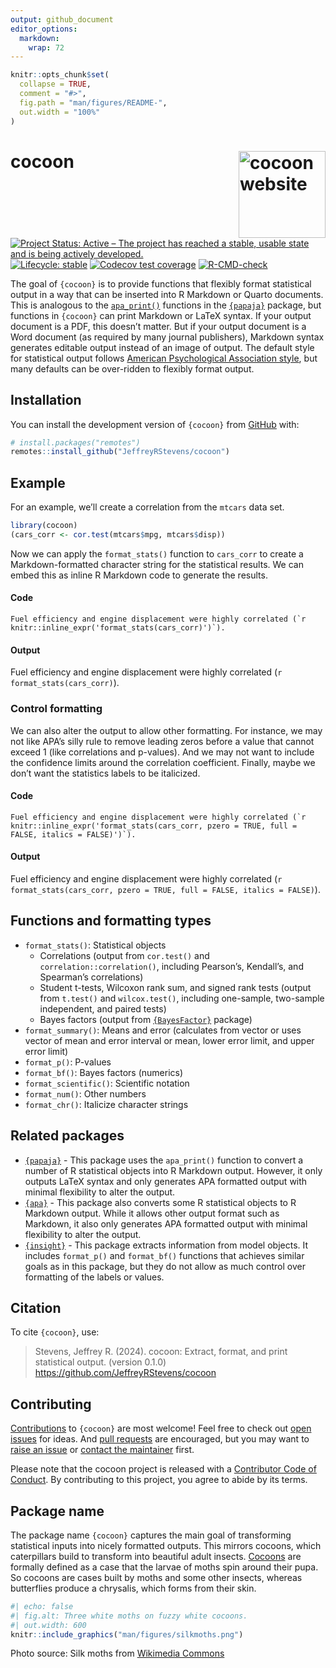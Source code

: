 ```yaml
---
output: github_document
editor_options: 
  markdown: 
    wrap: 72
---
```


<!-- README.md is generated from README.Rmd. Please edit that file -->

```r
knitr::opts_chunk$set(
  collapse = TRUE,
  comment = "#>",
  fig.path = "man/figures/README-",
  out.width = "100%"
)
```

# cocoon <a href="https://jeffreyrstevens.github.io/cocoon/"><img src="man/figures/logo.png" align="right" height="139" alt="cocoon website" /></a>

<!-- badges: start -->

[![Project Status: Active – The project has reached a stable, usable state and is being actively developed.](https://www.repostatus.org/badges/latest/active.svg)](https://www.repostatus.org/#active)
[![Lifecycle: stable](https://img.shields.io/badge/lifecycle-stable-brightgreen.svg)](https://lifecycle.r-lib.org/articles/stages.html#stable)
[![Codecov test coverage](https://codecov.io/gh/JeffreyRStevens/cocoon/branch/main/graph/badge.svg)](https://app.codecov.io/gh/JeffreyRStevens/cocoon?branch=main)
[![R-CMD-check](https://github.com/JeffreyRStevens/cocoon/actions/workflows/R-CMD-check.yaml/badge.svg)](https://github.com/JeffreyRStevens/cocoon/actions/workflows/R-CMD-check.yaml)
<!-- badges: end -->

The goal of `{cocoon}` is to provide functions that flexibly format statistical 
output in a way that can be inserted into R Markdown or Quarto documents. 
This is analogous to the
[`apa_print()`](https://frederikaust.com/papaja_man/reporting.html#statistical-models-and-tests)
functions in the [`{papaja}`](https://github.com/crsh/papaja) package, but 
functions in `{cocoon}` can print Markdown or LaTeX syntax. If your output 
document is a PDF, this doesn't matter. But if your output document is a Word
document (as required by many journal publishers), Markdown syntax generates
editable output instead of an image of output. 
The default style for statistical output follows [American
Psychological Association style](https://apastyle.apa.org/), but many
defaults can be over-ridden to flexibly format output.

## Installation

You can install the development version of `{cocoon}` from
[GitHub](https://github.com/) with:

```r
# install.packages("remotes")
remotes::install_github("JeffreyRStevens/cocoon")
```

## Example

For an example, we'll create a correlation from the `mtcars` data set.

```r
library(cocoon)
(cars_corr <- cor.test(mtcars$mpg, mtcars$disp))
```

Now we can apply the `format_stats()` function to `cars_corr` to create a
Markdown-formatted character string for the statistical results. We can
embed this as inline R Markdown code to generate the results.

#### Code

``Fuel efficiency and engine displacement were highly correlated (`r knitr::inline_expr('format_stats(cars_corr)')`). ``

#### Output

Fuel efficiency and engine displacement were highly correlated
(`r format_stats(cars_corr)`).

### Control formatting

We can also alter the output to allow other formatting. For instance, we may not like APA's silly rule to remove leading zeros before a value that cannot exceed 1 (like correlations and p-values). And we may not want to include the confidence limits around the correlation coefficient. Finally, maybe we don't want the statistics labels to be italicized.

#### Code

``Fuel efficiency and engine displacement were highly correlated (`r knitr::inline_expr('format_stats(cars_corr, pzero = TRUE, full = FALSE, italics = FALSE)')`). ``

#### Output

Fuel efficiency and engine displacement were highly correlated
(`r format_stats(cars_corr, pzero = TRUE, full = FALSE, italics = FALSE)`).


## Functions and formatting types

* `format_stats()`: Statistical objects
  - Correlations (output from `cor.test()` and `correlation::correlation()`, 
  including Pearson's, Kendall's, and Spearman's correlations)
  - Student t-tests, Wilcoxon rank sum, and signed rank tests (output 
from `t.test()` and `wilcox.test()`, including one-sample, two-sample 
independent, and paired tests)
  - Bayes factors (output from [`{BayesFactor}`](https://cran.r-project.org/package=BayesFactor) package)
* `format_summary()`: Means and error (calculates from vector or uses vector 
of mean and error interval or mean, lower error limit, and upper error limit)
* `format_p()`: P-values
* `format_bf()`: Bayes factors (numerics)
* `format_scientific()`: Scientific notation
* `format_num()`: Other numbers
* `format_chr()`: Italicize character strings


## Related packages

* [`{papaja}`](https://github.com/crsh/papaja) - This package uses the `apa_print()` function to convert a number of R statistical objects into R Markdown output. However, it only outputs LaTeX syntax and only generates APA formatted output with minimal flexibility to alter the output.
* [`{apa}`](https://github.com/dgromer/apa) - This package also converts some R statistical objects to R Markdown output. While it allows other output format such as Markdown, it also only generates APA formatted output with minimal flexibility to alter the output.
* [`{insight}`](https://easystats.github.io/insight/) - This package extracts information from model objects. It includes `format_p()` and `format_bf()` functions that achieves similar goals as in this package, but they do not allow as much control over formatting of the labels or values.


## Citation

To cite `{cocoon}`, use:

> Stevens, Jeffrey R. (2024). cocoon: Extract, format, and print statistical output.
> (version 0.1.0)
> <https://github.com/JeffreyRStevens/cocoon>


## Contributing

[Contributions](https://jeffreyrstevens.github.io/cocoon/CONTRIBUTING.html) to `{cocoon}` are most welcome! Feel free to check out [open issues](https://github.com/JeffreyRStevens/cocoon/issues) for ideas. And [pull requests](https://github.com/JeffreyRStevens/cocoon/pulls) are encouraged, but you may want to [raise an issue](https://github.com/JeffreyRStevens/cocoon/issues/new/choose) or [contact the maintainer](mailto:jeffrey.r.stevens@protonmail.com) first.

Please note that the cocoon project is released with a [Contributor Code of Conduct](https://jeffreyrstevens.github.io/cocoon/CODE_OF_CONDUCT.html). By contributing to this project, you agree to abide by its terms.

## Package name

The package name `{cocoon}` captures the main goal of transforming statistical inputs into nicely formatted outputs. This mirrors cocoons, which caterpillars build to transform into beautiful adult insects. [Cocoons](https://en.wikipedia.org/wiki/Pupa) are formally defined as a case that the larvae of moths spin around their pupa. So cocoons are cases built by moths and some other insects, whereas butterflies produce a chrysalis, which forms from their skin. 


```r
#| echo: false
#| fig.alt: Three white moths on fuzzy white cocoons.
#| out.width: 600
knitr::include_graphics("man/figures/silkmoths.png")
```


Photo source: Silk moths from [Wikimedia Commons](https://commons.wikimedia.org/wiki/File:6_Monster_Silk_Moths.jpg)
  
